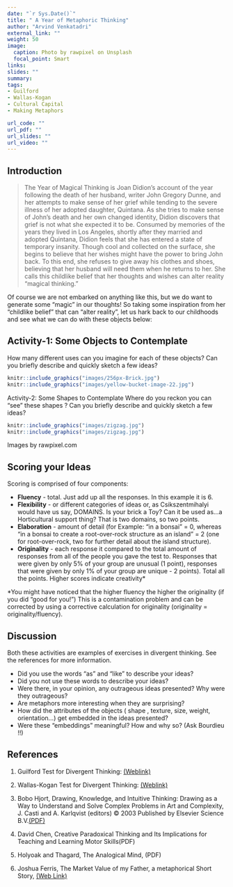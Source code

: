 ```yaml
---
date: "`r Sys.Date()`"
title: " A Year of Metaphoric Thinking"
author: "Arvind Venkatadri"
external_link: ""
weight: 50
image:
  caption: Photo by rawpixel on Unsplash
  focal_point: Smart
links:
slides: ""
summary: 
tags:
- Guilford 
- Wallas-Kogan 
- Cultural Capital 
- Making Metaphors

url_code: ""
url_pdf: ""
url_slides: ""
url_video: ""
---
```


## Introduction

>The Year of Magical Thinking is Joan Didion’s account of the year following the death of her husband, writer John Gregory Dunne, and her attempts to make sense of her grief while tending to the severe illness of her adopted daughter, Quintana. As she tries to make sense of John’s death and her own changed identity, Didion discovers that grief is not what she expected it to be. Consumed by memories of the years they lived in Los Angeles, shortly after they married and adopted Quintana, Didion feels that she has entered a state of temporary insanity. Though cool and collected on the surface, she begins to believe that her wishes might have the power to bring John back. To this end, she refuses to give away his clothes and shoes, believing that her husband will need them when he returns to her. She calls this childlike belief that her thoughts and wishes can alter reality “magical thinking.”

Of course we are not embarked on anything like this, but we do want to generate some “magic” in our thoughts! So taking some inspiration from her “childlike belief” that can “alter reality”, let us hark back to our childhoods and see what we can do with these objects below:

## Activity-1: Some Objects to Contemplate
How many different uses can you imagine for each of these objects? Can you briefly describe and quickly sketch a few ideas?

```r
knitr::include_graphics("images/256px-Brick.jpg")
knitr::include_graphics("images/yellow-bucket-image-22.jpg")
```




Activity-2: Some Shapes to Contemplate
Where do you reckon you can “see” these shapes ? Can you briefly describe and quickly sketch a few ideas?

```r
knitr::include_graphics("images/zigzag.jpg")
knitr::include_graphics("images/zigzag.jpg")
```
Images by rawpixel.com

## Scoring your Ideas
Scoring is comprised of four components:

- **Fluency** - total. Just add up all the responses. In this example it is 6.  
- **Flexibility** - or different categories of ideas or, as Csikszentmihalyi would have us say, DOMAINS. Is your brick a Toy? Can it be used as…a Horticultural support thing? That is two domains, so two points.
- **Elaboration** - amount of detail (for Example: “in a bonsai” = 0, whereas “in a bonsai to create a root-over-rock structure as an island” = 2 (one for root-over-rock, two for further detail about the island structure).
- **Originality** - each response it compared to the total amount of responses from all of the people you gave the test to. Responses that were given by only 5% of your group are unusual (1 point), responses that were given by only 1% of your group are unique - 2 points). Total all the points. Higher scores indicate creativity*

*You might have noticed that the higher fluency the higher the originality (if you did “good for you!”) This is a contamination problem and can be corrected by using a corrective calculation for originality (originality = originality/fluency).

## Discussion
Both these activities are examples of exercises in divergent thinking. See the references for more information.

- Did you use the words “as” and “like” to describe your ideas?
- Did you not use these words to describe your ideas?
- Were there, in your opinion, any outrageous ideas presented? Why were they outrageous?
- Are metaphors more interesting when they are surprising?
- How did the attributes of the objects ( shape , texture, size, weight, orientation…) get embedded in the ideas presented?
- Were these “embeddings” meaningful? How and why so? (Ask Bourdieu !!)

## References

1. Guilford Test for Divergent Thinking: [(Weblink)](https://curtbonk.com/bobweb/d1.html)

1. Wallas-Kogan Test for Divergent Thinking: [(Weblink)](https://curtbonk.com/bobweb/d2.html)

1. Bobo Hjort, Drawing, Knowledge, and Intuitive Thinking: Drawing as a Way to Understand and Solve Complex Problems in Art and Complexity, J. Casti and A. Karlqvist (editors) © 2003 Published by Elsevier Science B.V.[(PDF)](Hjort.pdf)

1. David Chen, Creative Paradoxical Thinking and Its Implications for Teaching and Learning Motor Skills(PDF)

1. Holyoak and Thagard, The Analogical Mind, (PDF)

1. Joshua Ferris, The Market Value of my Father, a metaphorical Short Story, [(Web Link)](https://www.wealthsimple.com/en-ca/magazine/joshua-ferris)
